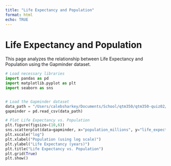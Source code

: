 ```yaml
---
title: "Life Expectancy and Population"
format: html
echo: TRUE
---
```


# Life Expectancy and Population

This page analyzes the relationship between Life Expectancy and Population using the Gapminder dataset.

```python
# Load necessary libraries
import pandas as pd
import matplotlib.pyplot as plt
import seaborn as sns


# Load the Gapminder dataset
data_path = "/Users/calebsharkey/Documents/School/qtm350/qtm350-quiz02/gapminder.csv"
gapminder = pd.read_csv(data_path)

# Plot Life Expectancy vs. Population
plt.figure(figsize=(10,6))
sns.scatterplot(data=gapminder, x="population_millions", y="life_expectancy")
plt.xscale("log") 
plt.xlabel("Population (using log scale)")
plt.ylabel("Life Expectancy (years)")
plt.title("Life Expectancy vs. Population")
plt.grid(True)
plt.show()
```